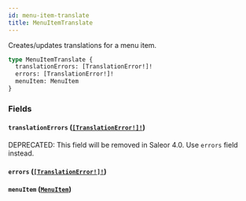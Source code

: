 ```yaml
---
id: menu-item-translate
title: MenuItemTranslate
---
```


Creates/updates translations for a menu item.

```graphql
type MenuItemTranslate {
  translationErrors: [TranslationError!]!
  errors: [TranslationError!]!
  menuItem: MenuItem
}
```

### Fields

#### `translationErrors` ([`[TranslationError!]!`](/developer/api-reference/objects/translation-error))

<span class="badge badge--warning">DEPRECATED: This field will be removed in Saleor 4.0. Use `errors` field instead.</span>

#### `errors` ([`[TranslationError!]!`](/developer/api-reference/objects/translation-error))

#### `menuItem` ([`MenuItem`](/developer/api-reference/objects/menu-item))
